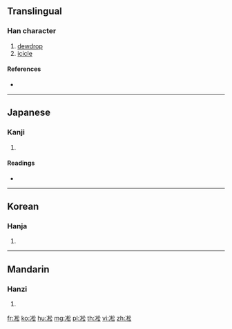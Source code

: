 ==Translingual==

===Han character===
{{Han char|rn=15|rad=冫|as=08|sn=10|four=|canj=IMDCI,YDCI|ids=⿰冫松}}

# [[dewdrop]]
# [[icicle]]

====References====
* {{Han ref|kx=0132.390|dkj=01663|dj=0296.270|hdz=10298.060|uh=51C7|ud=20935}}

----

==Japanese==

===Kanji===
{{ja-kanji|grade=|rs=冫08}}

# {{defn|lang=ja|sort=冫08}}

====Readings====
* {{ja-readings|on=[[しょう]] (shō), [[しゅ]] (shu), [[そう]] (sō), [[す]] (su)|kun=[[つらら]] (tsurara)}}

----

==Korean==

===Hanja===
{{ko-hanja|hangeul=송|rv=song|mr=song}}

# {{defn|lang=ko|sort=冫08}}

----

==Mandarin==

===Hanzi===
{{cmn-hanzi|pin=[[sòng]] ([[song4]])|wg=sung<sup>4</sup>}}

# {{defn|lang=cmn|sort=冫08}}

[[fr:凇]]
[[ko:凇]]
[[hu:凇]]
[[mg:凇]]
[[pl:凇]]
[[th:凇]]
[[vi:凇]]
[[zh:凇]]